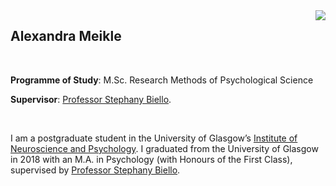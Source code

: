 <br>
<br>
<img style="float: right; margin: 0px 0px 25px 25px;" src="Phot\gradphoto1.jpg">

## Alexandra Meikle 

<br>



**Programme of Study**: M.Sc. Research Methods of Psychological Science <br>

**Supervisor**: [Professor Stephany Biello](https://www.gla.ac.uk/schools/psychology/staff/stephanybiello/). <br>


<br>

I am a postgraduate student in the University of Glasgow's
[Institute of Neuroscience and Psychology](http://www.gla.ac.uk/researchinstitutes/neurosciencepsychology/). I graduated from the University of Glasgow in 2018 with an M.A. in Psychology (with Honours of the First Class), supervised by [Professor Stephany Biello](https://www.gla.ac.uk/schools/psychology/staff/stephanybiello/). 



